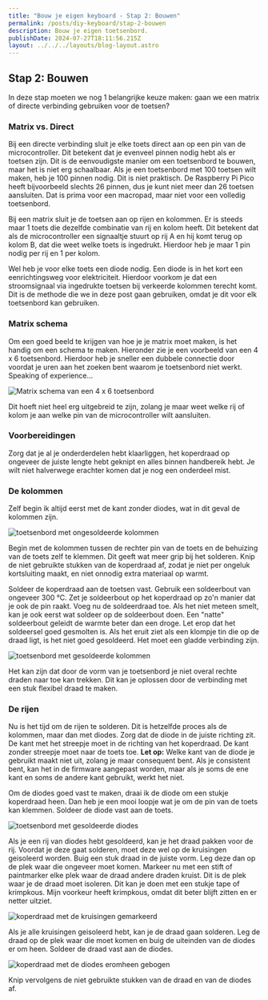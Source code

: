 ```yaml
---
title: "Bouw je eigen keyboard - Stap 2: Bouwen"
permalink: /posts/diy-keyboard/stap-2-bouwen
description: Bouw je eigen toetsenbord.
publishDate: 2024-07-27T18:11:56.215Z
layout: ../../../layouts/blog-layout.astro
---
```


## Stap 2: Bouwen
In deze stap moeten we nog 1 belangrijke keuze maken: gaan we een matrix of directe verbinding gebruiken voor de toetsen?

### Matrix vs. Direct
Bij een directe verbinding sluit je elke toets direct aan op een pin van de microcontroller. Dit betekent dat je evenveel pinnen nodig hebt als er toetsen zijn. Dit is de eenvoudigste manier om een toetsenbord te bouwen, maar het is niet erg schaalbaar. Als je een toetsenbord met 100 toetsen wilt maken, heb je 100 pinnen nodig. Dit is niet praktisch. De Raspberry Pi Pico heeft bijvoorbeeld slechts 26 pinnen, dus je kunt niet meer dan 26 toetsen aansluiten. Dat is prima voor een macropad, maar niet voor een volledig toetsenbord.

Bij een matrix sluit je de toetsen aan op rijen en kolommen. Er is steeds maar 1 toets die dezelfde combinatie van rij en kolom heeft. Dit betekent dat als de microcontroller een signaaltje stuurt op rij A en hij komt terug op kolom B, dat die weet welke toets is ingedrukt. Hierdoor heb je maar 1 pin nodig per rij en 1 per kolom.

Wel heb je voor elke toets een diode nodig. Een diode is in het kort een eenrichtingsweg voor elektriciteit. Hierdoor voorkom je dat een stroomsignaal via ingedrukte toetsen bij verkeerde kolommen terecht komt. Dit is de methode die we in deze post gaan gebruiken, omdat je dit voor elk toetsenbord kan gebruiken.

### Matrix schema
Om een goed beeld te krijgen van hoe je je matrix moet maken, is het handig om een schema te maken. Hieronder zie je een voorbeeld van een 4 x 6 toetsenbord. Hierdoor heb je sneller een dubbele connectie door voordat je uren aan het zoeken bent waarom je toetsenbord niet werkt. Speaking of experience...

![Matrix schema van een 4 x 6 toetsenbord](https://res.cloudinary.com/sandergnl/image/upload/v1725466653/projects/diy-keyboard/Matrix.png)

Dit hoeft niet heel erg uitgebreid te zijn, zolang je maar weet welke rij of kolom je aan welke pin van de microcontroller wilt aansluiten.

### Voorbereidingen
Zorg dat je al je onderderdelen hebt klaarliggen, het koperdraad op ongeveer de juiste lengte hebt geknipt en alles binnen handbereik hebt. Je wilt niet halverwege erachter komen dat je nog een onderdeel mist.

### De kolommen
Zelf begin ik altijd eerst met de kant zonder diodes, wat in dit geval de kolommen zijn.

![toetsenbord met ongesoldeerde kolommen](https://res.cloudinary.com/sandergnl/image/upload/c_scale,f_auto,q_auto,w_1024/v1723974085/projects/diy-keyboard/20240808_172639_fytlxm.jpg)

Begin met de kolommen tussen de rechter pin van de toets en de behuizing van de toets zelf te klemmen. Dit geeft wat meer grip bij het solderen. Knip de niet gebruikte stukken van de koperdraad af, zodat je niet per ongeluk kortsluiting maakt, en niet onnodig extra materiaal op warmt.

Soldeer de koperdraad aan de toetsen vast. Gebruik een soldeerbout van ongeveer 300 °C. Zet je soldeerbout op het koperdraad op zo'n manier dat je ook de pin raakt. Voeg nu de soldeerdraad toe. Als het niet meteen smelt, kan je ook eerst wat soldeer op de soldeerbout doen. Een "natte" soldeerbout geleidt de warmte beter dan een droge. Let erop dat het soldeersel goed gesmolten is. Als het eruit ziet als een klompje tin die op de draad ligt, is het niet goed gesoldeerd. Het moet een gladde verbinding zijn.

![toetsenbord met gesoldeerde kolommen](https://res.cloudinary.com/sandergnl/image/upload/c_scale,f_auto,q_auto,w_1024/v1723974085/projects/diy-keyboard/20240808_180456_gaaqng.jpg)

Het kan zijn dat door de vorm van je toetsenbord je niet overal rechte draden naar toe kan trekken. Dit kan je oplossen door de verbinding met een stuk flexibel draad te maken.

### De rijen
Nu is het tijd om de rijen te solderen. Dit is hetzelfde proces als de kolommen, maar dan met diodes. Zorg dat de diode in de juiste richting zit. De kant met het streepje moet in de richting van het koperdraad. De kant zonder streepje moet naar de toets toe. **Let op:** Welke kant van de diode je gebruikt maakt niet uit, zolang je maar consequent bent. Als je consistent bent, kan het in de firmware aangepast worden, maar als je soms de ene kant en soms de andere kant gebruikt, werkt het niet.

Om de diodes goed vast te maken, draai ik de diode om een stukje koperdraad heen. Dan heb je een mooi loopje wat je om de pin van de toets kan klemmen. Soldeer de diode vast aan de toets.

![toetsenbord met gesoldeerde diodes](https://res.cloudinary.com/sandergnl/image/upload/c_scale,f_auto,q_auto,w_1024/v1723974084/projects/diy-keyboard/20240809_165557_qvod7d.jpg)

Als je een rij van diodes hebt gesoldeerd, kan je het draad pakken voor de rij. Voordat je deze gaat solderen, moet deze wel op de kruisingen geisoleerd worden. Buig een stuk draad in de juiste vorm. Leg deze dan op de plek waar die ongeveer moet komen. Markeer nu met een stift of paintmarker elke plek waar de draad andere draden kruist. Dit is de plek waar je de draad moet isoleren. Dit kan je doen met een stukje tape of krimpkous. Mijn voorkeur heeft krimpkous, omdat dit beter blijft zitten en er netter uitziet.

![koperdraad met de kruisingen gemarkeerd](https://res.cloudinary.com/sandergnl/image/upload/c_scale,f_auto,q_auto,w_1024/v1723974084/projects/diy-keyboard/20240809_165910_0_ga0nab.jpg)

Als je alle kruisingen geisoleerd hebt, kan je de draad gaan solderen. Leg de draad op de plek waar die moet komen en buig de uiteinden van de diodes er om heen. Soldeer de draad vast aan de diodes.

![koperdraad met de diodes eromheen gebogen](https://res.cloudinary.com/sandergnl/image/upload/c_scale,f_auto,q_auto,w_1024/v1723974085/projects/diy-keyboard/20240809_170403_qvvbxv.jpg)

Knip vervolgens de niet gebruikte stukken van de draad en van de diodes af.

<PrevNext prevText="Stap 1: Design" prevUrl="/posts/diy-keyboard/stap-1-design" nextText="Stap 3: Firmware" nextUrl="/posts/diy-keyboard/stap-3-firmware"/>